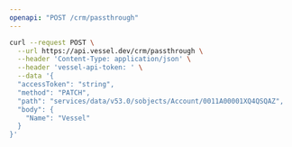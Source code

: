 ```yaml
---
openapi: "POST /crm/passthrough"
---
```


<RequestExample>

```bash Request
curl --request POST \
  --url https://api.vessel.dev/crm/passthrough \
  --header 'Content-Type: application/json' \
  --header 'vessel-api-token: ' \
  --data '{
  "accessToken": "string",
  "method": "PATCH",
  "path": "services/data/v53.0/sobjects/Account/0011A00001XQ4QSQAZ",
  "body": {
    "Name": "Vessel"
  }
}'
```

</RequestExample>
